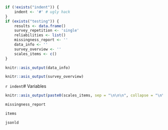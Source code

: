 ```r
if (!exists("indent")) {
	indent <- '#' # ugly hack
}
if (exists("testing")) {
	results <- data.frame()
	survey_repetition <- 'single'
	reliabilities <- list()
	missingness_report <- ''
	data_info <- '' 
	survey_overview <- '' 
	scales_items <- c()
}
```


```r
knitr::asis_output(data_info)
```


```r
knitr::asis_output(survey_overview)
```


`r indent`# Variables

```r
knitr::asis_output(paste0(scales_items, sep = "\n\n\n", collapse = "\n\n\n"))
```

```r
missingness_report
```


```r
items
```

```r
jsonld
```

